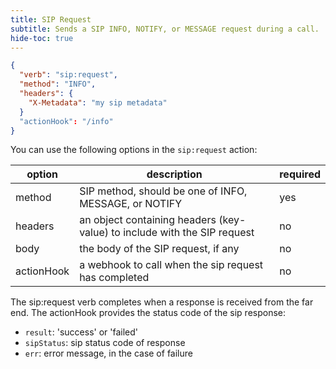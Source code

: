 ```yaml
---
title: SIP Request
subtitle: Sends a SIP INFO, NOTIFY, or MESSAGE request during a call.
hide-toc: true
---
```


```json
{
  "verb": "sip:request",
  "method": "INFO",
  "headers": {
    "X-Metadata": "my sip metadata"
  }
  "actionHook": "/info"
}
```

You can use the following options in the `sip:request` action:

| option        | description | required  |
| ------------- |-------------| -----|
| method |SIP method, should be one of INFO, MESSAGE, or NOTIFY| yes |
| headers | an object containing headers (key-value) to include with the SIP request | no |
| body | the body of the SIP request, if any | no |
| actionHook | a webhook to call when the sip request has completed | no |

The sip:request verb completes when a response is received from the far end.  The actionHook provides the status code of the sip response:

- `result`: 'success' or 'failed'
- `sipStatus`: sip status code of response
- `err`: error message, in the case of failure

